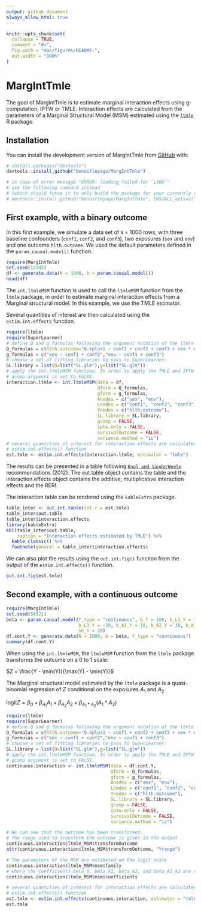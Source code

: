 ```yaml
---
output: github_document
always_allow_html: true
---
```


<!-- README.md is generated from README.Rmd. Please edit that file -->

```r
knitr::opts_chunk$set(
  collapse = TRUE,
  comment = "#>",
  fig.path = "man/figures/README-",
  out.width = "100%"
)
```

# MargIntTmle

<!-- badges: start -->
<!-- badges: end -->

The goal of MargIntTmle is to estimate marginal interaction effects using g-computation, IPTW or TMLE. Interaction effects are calculated from the parameters of a Marginal Structural Model (MSM) estimated using the [`ltmle`](https://github.com/joshuaschwab/ltmle) R package.

## Installation

You can install the development version of MargIntTmle from [GitHub](https://github.com/) with:

``` r
# install.packages("devtools")
devtools::install_github("benoitlepage/MargIntTmle")

# in case of error message "ERROR: loading failed for 'i386'"
# use the following command instead
# (which should force it to only build the package for your currently running R version.):
# devtools::install_github("benoitlepage/MargIntTmle", INSTALL_opts=c("--no-multiarch"))
```

## First example, with a binary outcome

In this first example, we simulate a data set of `N` = 1000 rows, with three baseline confounders (`conf1`, `conf2`, and `conf3`), two exposures (`sex` and `env`) and one outcome `hlth.outcome`. We used the default parameters defined in the `param.causal.model()` function.

```r
require(MargIntTmle)
set.seed(12345)
df <- generate.data(N = 1000, b = param.causal.model())
head(df)
```

The `int.ltmleMSM` function is used to call the `ltmleMSM` function from the `ltmle` package, in order to estimate marginal interaction effects from a Marginal structural model. In this example, we use the TMLE estimator.

Several quantities of interest are then calculated using the `estim.int.effects` function.

```r
require(ltmle)
require(SuperLearner)
# define Q and g formulas following the argument notation of the ltmle package:
Q_formulas = c(hlth.outcome="Q.kplus1 ~ conf1 + conf2 + conf3 + sex * env")
g_formulas = c("sex ~ conf1 + conf2","env ~ conf1 + conf3")
# choose a set of fitting libraries to pass to SuperLearner:
SL.library = list(Q=list("SL.glm"),g=list("SL.glm"))
# apply the int.ltmleMSM function. In order to apply the TMLE and IPTW estimators, 
# gcomp argument is set to FALSE.
interaction.ltmle <- int.ltmleMSM(data = df,
                                  Qform = Q_formulas,
                                  gform = g_formulas,
                                  Anodes = c("sex", "env"),
                                  Lnodes = c("conf1", "conf2", "conf3"),
                                  Ynodes = c("hlth.outcome"),
                                  SL.library = SL.library,
                                  gcomp = FALSE,
                                  iptw.only = FALSE,
                                  survivalOutcome = FALSE,
                                  variance.method = "ic")
# several quantities of interest for interaction effects are calculated using the 
# estim.int.effects() function
est.tmle <- estim.int.effects(interaction.ltmle, estimator = "tmle")
```

The results can be presented in a table following [`Knol and VanderWeele`](https://doi-org.proxy.insermbiblio.inist.fr/10.1093/ije/dyr218) recommendations (2012). The out.table object contains the table and the interaction.effects object contains the additive, multiplicative interaction effects and the RERI.

The interaction table can be rendered using the `kableExtra` package.
```r
table_inter <- out.int.table(int.r = est.tmle)
table_inter$out.table
table_inter$interaction.effects
library(kableExtra)
kbl(table_inter$out.table,
    caption = "Interaction effects estimated by TMLE") %>%
  kable_classic() %>%
  footnote(general = table_inter$interaction.effects)
```

We can also plot the results using the `out.int.fig()` function from the output of the `estim.int.effects()` function.

```r
out.int.fig(est.tmle)
```


## Second example, with a continuous outcome
```r
require(MargIntTmle)
set.seed(54321)
beta <- param.causal.model(Y_type = "continuous", b_Y = 100, b_L1_Y = 10, b_L2_Y = 30,
                           b_L3_Y = -20, b_A1_Y = 10, b_A2_Y = 30, b_A1A2_Y = 20,
                           se_Y = 20)
df.cont.Y <- generate.data(N = 1000, b = beta, Y_type = "continuous")
summary(df.cont.Y)
```

When using the `int.ltmleMSM`, the `ltmleMSM` function from the `ltmle` package transforms the outcome on a 0 to 1 scale: 

$Z = \frac{Y - \min(Y)}{\max(Y) - \min(Y)}$

The Marginal structural model estimated by the `ltmle` package is a quasi-binomial regression of $Z$ conditional on the exposures $A_1$ and $A_2$

$\text{logit} Z = \beta_0 + \beta_{A_1} A_1 + \beta_{A_2} A_2 + \beta_{A_1 \ast A_2} (A_1 \ast A_2)$


```r
require(ltmle)
require(SuperLearner)
# define Q and g formulas following the argument notation of the ltmle package:
Q_formulas = c(hlth.outcome="Q.kplus1 ~ conf1 + conf2 + conf3 + sex * env")
g_formulas = c("sex ~ conf1 + conf2","env ~ conf1 + conf3")
# choose a set of fitting libraries to pass to SuperLearner:
SL.library = list(Q=list("SL.glm"),g=list("SL.glm"))
# apply the int.ltmleMSM function. In order to apply the TMLE and IPTW estimators, 
# gcomp argument is set to FALSE.
continuous.interaction <- int.ltmleMSM(data = df.cont.Y,
                                       Qform = Q_formulas,
                                       gform = g_formulas,
                                       Anodes = c("sex", "env"),
                                       Lnodes = c("conf1", "conf2", "conf3"),
                                       Ynodes = c("hlth.outcome"),
                                       SL.library = SL.library,
                                       gcomp = FALSE,
                                       iptw.only = FALSE,
                                       survivalOutcome = FALSE,
                                       variance.method = "ic")

# We can see that the outcome has been transformed. 
# The range used to transform the outcome is given in the output
continuous.interaction$ltmle_MSM$transformOutcome
attr(continuous.interaction$ltmle_MSM$transformOutcome, "Yrange")

# The parameters of the MSM are estimated on the logit scale
continuous.interaction$ltmle_MSM$msm$family
# where the coefficients beta_0, beta_A1, beta_A2, and beta_A1_A2 are respectively
continuous.interaction$ltmle_MSM$msm$coefficients

# several quantities of interest for interaction effects are calculated using the 
# estim.int.effects() function
est.tmle <- estim.int.effects(continuous.interaction, estimator = "tmle")
est.tmle
```
